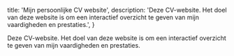   title: 'Mijn persoonlijke CV website',
  description:
    'Deze CV-website. Het doel van deze website is om een interactief overzicht te geven van mijn vaardigheden en prestaties.',
}

Deze CV-website. Het doel van deze website is om een interactief overzicht te geven van mijn vaardigheden en prestaties.
